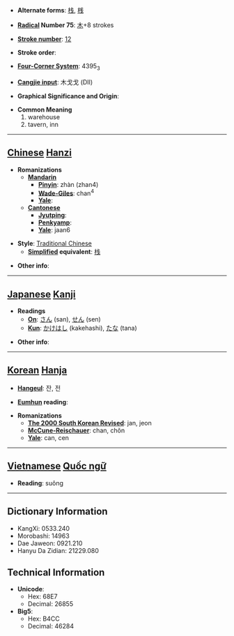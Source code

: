 * '''Alternate forms''': [[栈]], [[桟]]

* '''[[Wiktionary:Chinese radical index| Radical]] Number 75''': [[Wiktionary:Chinese radical index 木|木]]+8 strokes

* '''[[Wiktionary:Chinese total strokes index|Stroke number]]''': [[Wiktionary:Chinese total strokes index 12|12]]

* '''Stroke order''': 

* '''[[Wiktionary:Chinese four corner index|Four-Corner System]]''': 4395<sub>3</sub>

* '''[[Wiktionary:Chinese Cangjie index|Cangjie input]]''': 木戈戈 (DII)

* '''Graphical Significance and Origin''': 

* '''Common Meaning'''
*#warehouse
*# tavern, inn


----

== [[Chinese]] [[Hanzi]] ==

* '''Romanizations'''
** '''[[Mandarin]]'''
*** '''[[Pinyin]]''': zhàn (zhan4)
*** '''[[Wade-Giles]]''': chan<sup>4</sup>
*** '''[[Yale]]''': 
** '''[[Cantonese]]'''
*** '''[[Jyutping]]''':
*** '''[[Penkyamp]]''': 
*** '''[[Yale]]''': jaan6

* '''Style''': [[Traditional Chinese]] 
** '''[[Simplified Chinese|Simplified]] equivalent''': [[栈]]

* '''Other info''': 

----

== [[Japanese]] [[Kanji]] ==

* '''Readings'''
** '''[[On]]''': [[さん]] (san), [[せん]] (sen)
** '''[[Kun]]''': [[かけはし]] (kakehashi), [[たな]] (tana)

* '''Other info''':  

----

== [[Korean]] [[Hanja]] ==

* '''[[Hangeul]]''': 잔, 전

* '''[[Eumhun]] reading''': 

* '''Romanizations'''
** '''[[The 2000 South Korean Revised Romanization|The 2000 South Korean Revised]]''': jan, jeon
** '''[[McCune-Reischauer]]''': chan, chŏn
** '''[[Yale]]''': can, cen


----

== [[Vietnamese]] [[Quốc ngữ]] ==

* '''Reading''': suông

----

== Dictionary Information ==

* KangXi: 0533.240
* Morobashi: 14963
* Dae Jaweon: 0921.210
* Hanyu Da Zidian: 21229.080

== Technical Information ==

* '''Unicode''':
** Hex: 68E7
** Decimal: 26855
* '''Big5''':
** Hex: B4CC
** Decimal: 46284